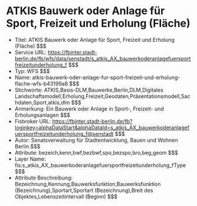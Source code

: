 # ATKIS Bauwerk oder Anlage für Sport, Freizeit und Erholung (Fläche)
- Titel: ATKIS Bauwerk oder Anlage für Sport, Freizeit und Erholung (Fläche) $$$
- Service URL: https://fbinter.stadt-berlin.de/fb/wfs/data/senstadt/s_atkis_AX_bauwerkoderanlagefuersportfreizeitunderholung_f $$$
- Typ: WFS $$$
- Name: atkis-bauwerk-oder-anlage-fur-sport-freizeit-und-erholung-flache-wfs-b43199a8 $$$
- Stichworte: ATKIS,Basis-DLM,Bauwerke,Berlin,DLM,Digitales Landschaftsmodell,Erholung,Freizeit,Geodaten,Präsentationsmodell,Sachdaten,Sport,atkis,dlm $$$
- Anmerkung: Ein Bauwerk oder Anlage in Sport-, Freizeit- und Erholungsanlagen $$$
- Fisbroker URL: https://fbinter.stadt-berlin.de/fb?loginkey=alphaDataStart&alphaDataId=s_atkis_AX_bauwerkoderanlagefuersportfreizeitunderholung_f@senstadt $$$
- Autor: Senatsverwaltung für Stadtentwicklung, Bauen und Wohnen Berlin $$$
- Attribute: bezeich,kenn,bwf,bezbwf,spo,bezspo,bro,beg,geom $$$
- Layer Name: fis:s_atkis_AX_bauwerkoderanlagefuersportfreizeitunderholung_fType $$$
- Attribute Beschreibung: Bezeichnung,Kennung,Bauwerksfunktion,Bauwerksfunktion (Bezeichnung),Sportart,Sportart (Bezeichnung),Breit des Objektes,Lebenszeitintervall (Beginn) $$$

